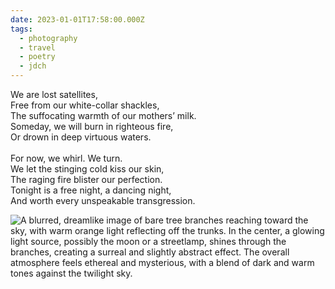 ```yaml
---
date: 2023-01-01T17:58:00.000Z
tags:
  - photography
  - travel
  - poetry
  - jdch
---
```

We are lost satellites,<br/>
Free from our white-collar shackles,<br/>
The suffocating warmth of our mothers’ milk.<br/>
Someday, we will burn in righteous fire,<br/>
Or drown in deep virtuous waters.<br/><br/>
For now, we whirl. We turn.<br/>
We let the stinging cold kiss our skin,<br/>
The raging fire blister our perfection.<br/>
Tonight is a free night, a dancing night,<br/>
And worth every unspeakable transgression.

![A blurred, dreamlike image of bare tree branches reaching toward the sky, with warm orange light reflecting off the trunks. In the center, a glowing light source, possibly the moon or a streetlamp, shines through the branches, creating a surreal and slightly abstract effect. The overall atmosphere feels ethereal and mysterious, with a blend of dark and warm tones against the twilight sky.](/assets/photos/20230101-IMG_4514.jpg)